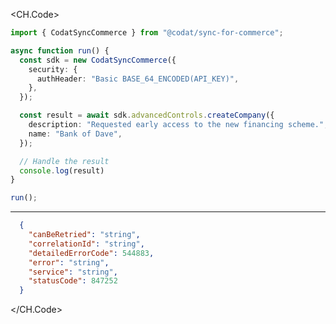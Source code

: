 
<CH.Code>
```typescript CreateCompany.ts
import { CodatSyncCommerce } from "@codat/sync-for-commerce";

async function run() {
  const sdk = new CodatSyncCommerce({
    security: {
      authHeader: "Basic BASE_64_ENCODED(API_KEY)",
    },
  });

  const result = await sdk.advancedControls.createCompany({
    description: "Requested early access to the new financing scheme.",
    name: "Bank of Dave",
  });

  // Handle the result
  console.log(result)
}

run();
```
---

```json Example Response
  {
    "canBeRetried": "string",
    "correlationId": "string",
    "detailedErrorCode": 544883,
    "error": "string",
    "service": "string",
    "statusCode": 847252
  }
```
</CH.Code>
